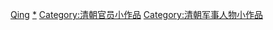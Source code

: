 {{hiddencat}}

[[Category:中国各朝代武官小作品|Qing]]
[[Category:清朝武官|*]]
[[Category:清朝官员小作品|Category:清朝官员小作品]]
[[Category:清朝军事人物小作品|Category:清朝军事人物小作品]]